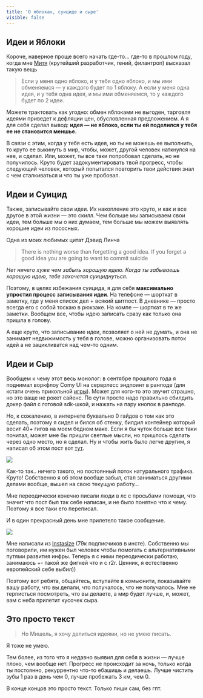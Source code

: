 ```yaml
---
title: 'О яблоках, суициде и сыре'
visible: false
---
```


## Идеи и Яблоки
Короче, наверное проще всего начать где-то… где-то в прошлом году, когда мне [Митя](https://t.me/aliasmityai) (крутейший разработчик, гений, филантроп) высказал такую вещь

> Если у меня одно яблоко, и у тебя одно яблоко, и мы ими обменяемся — у каждого будет по 1 яблоку. А если у меня одна идея, и у тебя одна идея, и мы ими обменяемся, то у каждого будет по 2 идеи. 

Можете трактовать как угодно: обмен яблоками не выгоден, тарговля идеями приведет к дефляции цен, обусловленная предложением. А я для себя сделал вывод: **идея — не яблоко, если ты ей поделился у тебя ее не становится меншье.**

В связи с этим, когда у тебя есть идея, но ты не можешь ее выполнить, то круто ее выкинуть в мир, чтобы, может, другой человек наткнулся на нее, и сделал. Или, может, ты все таки попробовал сделать, но не получилось. Круто будет задокументировать твой прогресс, чтобы следующий человек, который попытался повторить твои действия знал с чем сталкиваться и что ты уже пробовал.

## Идеи и Суицид

Также, записывайте свои идеи. Их накопление это круто, и как и все другое в этой жизни — это скилл. Чем больше мы записываем свои идеи, тем больше мы о них думаем, тем больше мы можем выявлять хорошие идеи из пососных. 

Одна из моих любимых цитат Дэвид Линча

> There is nothing worse than forgetting a good idea. If you forget a good idea you are going to want to commit suicide

*Нет ничего хуже чем забыть хорошую идею. Когда ты забываешь хорошую идею, тебе захочется суициднуться.* 

Поэтому, в целях избежания суицида, я для себя **максимально упростил процесс записывания идеи**. На телефоне — шорткат в заметку, где у меня список дел + всякий шитпост. В дневнике — просто всегда его с собой тоскаю в рюкзаке. На компе — шорткат в те же заметки. Вообщем все, чтобы идею записать сразу как только она пришла в голову. 

А еще круто, что записывание идеи, позволяет о ней не думать, и она не занимает недвижимость у тебя в голове, можно организовать поток идей а не зацикливатся над чем-то одним.

## Идеи и Сыр

Вообщем к чему этот весь монолог: в сентябре прошлого года я поднимал воркфлоу Comy UI на серврлесс эндпоинт в ранподе (для кстати очень прикольной [игры](https://r2r.studio/)). Может для кого-то это звучит страшно, но это ваще не рокет сайенс. По сути просто надо правильно сбилдить докер файл с готовой sdk-шкой, и нажать на пару кнопок в ранподе.

Но, к сожалению, в интернете буквально 0 гайдов о том как это сделать, поэтому я сидел и бился об стенку, билдил контейнер который весит 40+ гигов на моем бедном маке. Если я бы чуток больше все таки почитал, может мне бы пришли светлые мысли, но пришлось сделать через одно место, но я сделал. Ну и чтобы жить было легче другим, я написал об этом пост вот [тут](https://www.mikedegeofroy.com/blog/comfyui-serverless).

![](/blog/stats.png)

Как-то так.. ничего такого, но постоянный поток натурального трафика. Круто! Собственно я об этом вообще забыл, стал заниматься другими делами вообще, вышел на свою текущую работу…

Мне переодически конечно писали люди в лс с просьбами помощи, что значит что пост был так себе написан, и не было понятно что к чему. Поэтому я все таки его переписал. 

И в один прекрасный день мне прилетело такое сообщение. 

![](/blog/message.jpg)

Мне написали из [Instasize](https://instasize.com/) (79к подписчиков в инсте). Собственно мы поговорили, им нужен был человек чтобы помогать с альтернативными путями развития инфры. Теперь я с ними переодически работаю, занимаюсь +- такой же фигней что и с r2r. Ценник, я естественно европейский себе выбил)) 

Поэтому вот ребята, общайтесь, вступайте в комьюнити, показывайте вашу работу, что вы делали, что получалось, что не получалось. Мне не терписться посмотреть, что вы делаете, а мир будет лучше, и, может, вам с неба прилетит кусочек сыра.

## Это просто текст

> Но Мишель, я хочу делиться идеями, но не умею писать.

Я тоже не умею.

Тем более, из того что я недавно выявил для себя в жизни — лучше плохо, чем вообще нет. Прогресс не происходит за ночь, только когда ты постоянно, рекуррентно что-то ебашишь и делаешь. Лучше чистить зубы 1 раз в день чем 0, лучше пробежать 3 км, чем 0. 

В конце концов это просто текст. Только пиши сам, без гпт.
